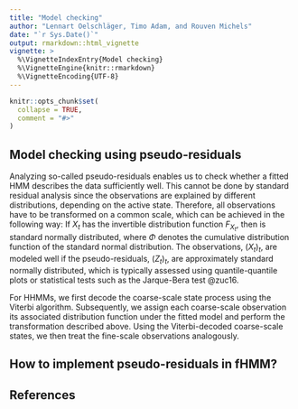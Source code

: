 ```yaml
---
title: "Model checking"
author: "Lennart Oelschläger, Timo Adam, and Rouven Michels"
date: "`r Sys.Date()`"
output: rmarkdown::html_vignette
vignette: >
  %\VignetteIndexEntry{Model checking}
  %\VignetteEngine{knitr::rmarkdown}
  %\VignetteEncoding{UTF-8}
---
```


<!-- 
Assignee: Timo (theory part), Lennart (application part)
Purpose: definition and calculation of pseudo-residuals, application in fHMM
--> 

```r
knitr::opts_chunk$set(
  collapse = TRUE,
  comment = "#>"
)
```

## Model checking using pseudo-residuals

Analyzing so-called pseudo-residuals enables us to check whether a fitted HMM describes the data sufficiently well. This cannot be done by standard residual analysis since the observations are explained by different distributions, depending on the active state. Therefore, all observations have to be transformed on a common scale, which can be achieved in the following way: If $X_t$ has the invertible distribution function $F_{X_t}$, then
\begin{align*}
Z_t=\Phi^{-1}(F_{X_t} (X_t))
\end{align*}
is standard normally distributed, where $\Phi$ denotes the cumulative distribution function of the standard normal distribution. The observations, $(X_t)_t$, are modeled well if the pseudo-residuals, $(Z_t)_t$, are approximately standard normally distributed, which is typically assessed using quantile-quantile plots or statistical tests such as the Jarque-Bera test @zuc16. 

For HHMMs, we first decode the coarse-scale state process using the Viterbi algorithm. Subsequently, we assign each coarse-scale observation its associated distribution function under the fitted model and perform the transformation described above. Using the Viterbi-decoded coarse-scale states, we then treat the fine-scale observations analogously.

## How to implement pseudo-residuals in fHMM?

## References
